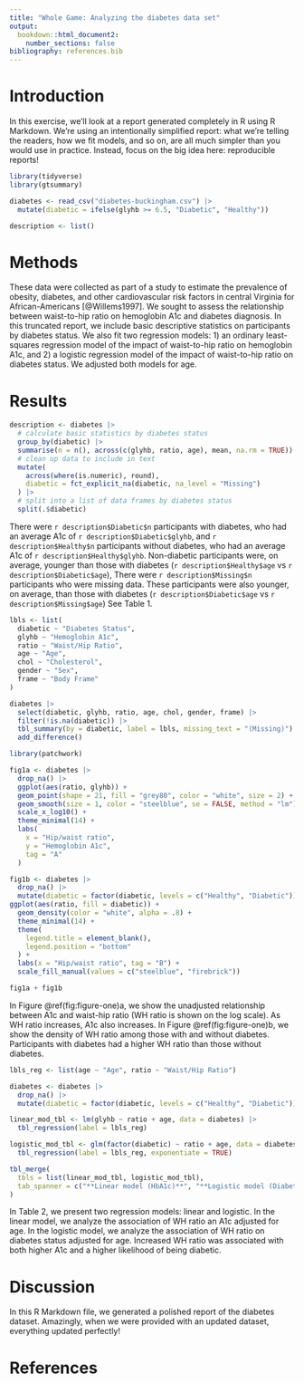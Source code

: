 ```yaml
---
title: "Whole Game: Analyzing the diabetes data set"
output: 
  bookdown::html_document2:
    number_sections: false
bibliography: references.bib
---
```


# Introduction

In this exercise, we'll look at a report generated completely in R using R Markdown.
We're using an intentionally simplified report: what we're telling the readers, how we fit models, and so on, are all much simpler than you would use in practice.
Instead, focus on the big idea here: reproducible reports!

```r
library(tidyverse)
library(gtsummary)
```

```r
diabetes <- read_csv("diabetes-buckingham.csv") |> 
  mutate(diabetic = ifelse(glyhb >= 6.5, "Diabetic", "Healthy"))

description <- list()
```

# Methods

These data were collected as part of a study to estimate the prevalence of obesity, diabetes, and other cardiovascular risk factors in central Virginia for African-Americans [@Willems1997].
We sought to assess the relationship between waist-to-hip ratio on hemoglobin A1c and diabetes diagnosis.
In this truncated report, we include basic descriptive statistics on participants by diabetes status.
We also fit two regression models: 1) an ordinary least-squares regression model of the impact of waist-to-hip ratio on hemoglobin A1c, and 2) a logistic regression model of the impact of waist-to-hip ratio on diabetes status.
We adjusted both models for age.

# Results

```r
description <- diabetes |> 
  # calculate basic statistics by diabetes status
  group_by(diabetic) |> 
  summarise(n = n(), across(c(glyhb, ratio, age), mean, na.rm = TRUE)) |> 
  # clean up data to include in text
  mutate(
    across(where(is.numeric), round),
    diabetic = fct_explicit_na(diabetic, na_level = "Missing")
  ) |> 
  # split into a list of data frames by diabetes status
  split(.$diabetic)
```

There were `r description$Diabetic$n` participants with diabetes, who had an average A1c of `r description$Diabetic$glyhb`, and `r description$Healthy$n` participants without diabetes, who had an average A1c of `r description$Healthy$glyhb`.
Non-diabetic participants were, on average, younger than those with diabetes (`r description$Healthy$age` vs `r description$Diabetic$age`), There were `r description$Missing$n` participants who were missing data.
These participants were also younger, on average, than those with diabetes (`r description$Diabetic$age` vs `r description$Missing$age`) See Table 1.

```r
lbls <- list(
  diabetic ~ "Diabetes Status", 
  glyhb ~ "Hemoglobin A1c",
  ratio ~ "Waist/Hip Ratio", 
  age ~ "Age", 
  chol ~ "Cholesterol", 
  gender ~ "Sex", 
  frame ~ "Body Frame"
)

diabetes |> 
  select(diabetic, glyhb, ratio, age, chol, gender, frame) |> 
  filter(!is.na(diabetic)) |> 
  tbl_summary(by = diabetic, label = lbls, missing_text = "(Missing)") |> 
  add_difference()
```

```r
library(patchwork)

fig1a <- diabetes |> 
  drop_na() |> 
  ggplot(aes(ratio, glyhb)) + 
  geom_point(shape = 21, fill = "grey80", color = "white", size = 2) + 
  geom_smooth(size = 1, color = "steelblue", se = FALSE, method = "lm") + 
  scale_x_log10() +
  theme_minimal(14) +
  labs(
    x = "Hip/waist ratio",
    y = "Hemoglobin A1c",
    tag = "A"
  )

fig1b <- diabetes |> 
  drop_na() |> 
  mutate(diabetic = factor(diabetic, levels = c("Healthy", "Diabetic"))) |> 
ggplot(aes(ratio, fill = diabetic)) + 
  geom_density(color = "white", alpha = .8) +
  theme_minimal(14) +
  theme(
    legend.title = element_blank(),
    legend.position = "bottom"
  ) +
  labs(x = "Hip/waist ratio", tag = "B") +
  scale_fill_manual(values = c("steelblue", "firebrick"))

fig1a + fig1b
```

In Figure \@ref(fig:figure-one)a, we show the unadjusted relationship between A1c and waist-hip ratio (WH ratio is shown on the log scale).
As WH ratio increases, A1c also increases.
In Figure \@ref(fig:figure-one)b, we show the density of WH ratio among those with and without diabetes.
Participants with diabetes had a higher WH ratio than those without diabetes.

```r
lbls_reg <- list(age ~ "Age", ratio ~ "Waist/Hip Ratio")

diabetes <- diabetes |> 
  drop_na() |> 
  mutate(diabetic = factor(diabetic, levels = c("Healthy", "Diabetic")))

linear_mod_tbl <- lm(glyhb ~ ratio + age, data = diabetes) |> 
  tbl_regression(label = lbls_reg)

logistic_mod_tbl <- glm(factor(diabetic) ~ ratio + age, data = diabetes, family = binomial()) |> 
  tbl_regression(label = lbls_reg, exponentiate = TRUE)

tbl_merge(
  tbls = list(linear_mod_tbl, logistic_mod_tbl),
  tab_spanner = c("**Linear model (HbA1c)**", "**Logistic model (Diabetes status)**")
)
```

In Table 2, we present two regression models: linear and logistic.
In the linear model, we analyze the association of WH ratio an A1c adjusted for age.
In the logistic model, we analyze the association of WH ratio on diabetes status adjusted for age.
Increased WH ratio was associated with both higher A1c and a higher likelihood of being diabetic.

# Discussion

In this R Markdown file, we generated a polished report of the diabetes dataset.
Amazingly, when we were provided with an updated dataset, everything updated perfectly!

# References
